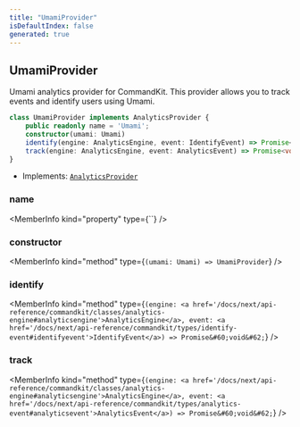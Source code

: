 ```yaml
---
title: "UmamiProvider"
isDefaultIndex: false
generated: true
---
```



<!-- This file was generated from the CommandKit source. Do not modify. Instead, re-run the "docgen" script -->


## UmamiProvider

<GenerationInfo sourceFile="packages/analytics/src/umami/provider.ts" sourceLine="13" packageName="@commandkit/analytics" />

Umami analytics provider for CommandKit.
This provider allows you to track events and identify users using Umami.

```ts title="Signature"
class UmamiProvider implements AnalyticsProvider {
    public readonly name = 'Umami';
    constructor(umami: Umami)
    identify(engine: AnalyticsEngine, event: IdentifyEvent) => Promise<void>;
    track(engine: AnalyticsEngine, event: AnalyticsEvent) => Promise<void>;
}
```
* Implements: <code><a href='/docs/next/api-reference/commandkit/interfaces/analytics-provider#analyticsprovider'>AnalyticsProvider</a></code>



<div className="members-wrapper">

### name

<MemberInfo kind="property" type={``}   />


### constructor

<MemberInfo kind="method" type={`(umami: Umami) => UmamiProvider`}   />


### identify

<MemberInfo kind="method" type={`(engine: <a href='/docs/next/api-reference/commandkit/classes/analytics-engine#analyticsengine'>AnalyticsEngine</a>, event: <a href='/docs/next/api-reference/commandkit/types/identify-event#identifyevent'>IdentifyEvent</a>) => Promise&#60;void&#62;`}   />


### track

<MemberInfo kind="method" type={`(engine: <a href='/docs/next/api-reference/commandkit/classes/analytics-engine#analyticsengine'>AnalyticsEngine</a>, event: <a href='/docs/next/api-reference/commandkit/types/analytics-event#analyticsevent'>AnalyticsEvent</a>) => Promise&#60;void&#62;`}   />




</div>
